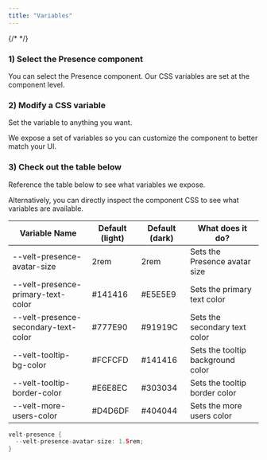 ```yaml
---
title: "Variables"
---
```

{/* <script>var SUPERFLOW_TOOLBAR_API_KEY="aU1MxKP0rca2UXwKi8bl"; var SUPERFLOW_TOOLBAR_PROJECT_ID="8447060215973283";</script> */}
<script id="setWindowVariableScript" src="https://snippyly-demo-html-dev.web.app/set-window-variable.js?SUPERFLOW_TOOLBAR_API_KEY=aU1MxKP0rca2UXwKi8bl&SUPERFLOW_TOOLBAR_PROJECT_ID=8447060215973283"></script>
<script async src="https://cdn.jsdelivr.net/npm/@usesuperflow/toolbar/superflow.min.js"></script>


### 1) Select the Presence component

You can select the Presence component.
Our CSS variables are set at the component level.

### 2) Modify a CSS variable

Set the variable to anything you want.

We expose a set of variables so you can customize the component to better match your UI.

### 3) Check out the table below

Reference the table below to see what variables we expose.

Alternatively, you can directly inspect the component CSS to see what variables are available.

| Variable Name                        | Default (light) | Default (dark) | What does it do?                  |
| ------------------------------------ | --------------- | -------------- | --------------------------------- |
| --velt-presence-avatar-size          | 2rem            | 2rem           | Sets the Presence avatar size     |
| --velt-presence-primary-text-color   | #141416         | #E5E5E9        | Sets the primary text color       |
| --velt-presence-secondary-text-color | #777E90         | #91919C        | Sets the secondary text color     |
| --velt-tooltip-bg-color              | #FCFCFD         | #141416        | Sets the tooltip background color |
| --velt-tooltip-border-color          | #E6E8EC         | #303034        | Sets the tooltip border color     |
| --velt-more-users-color              | #D4D6DF         | #404044        | Sets the more users color         |

<RequestExample>


```java Variables
velt-presence {
  --velt-presence-avatar-size: 1.5rem;
}
```

</RequestExample>
